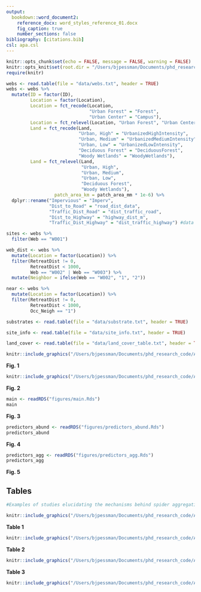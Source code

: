 ```yaml
---
output: 
  bookdown::word_document2:
    reference_docx: word_styles_reference_01.docx
    fig_caption: true
    number_sections: false
bibliography: [citations.bib]
csl: apa.csl
---
```


```r
knitr::opts_chunk$set(echo = FALSE, message = FALSE, warning = FALSE)
knitr::opts_knit$set(root.dir = "/Users/bjpessman/Documents/phd_research_code/Agelenopsis_aggregation/manuscript")
require(knitr)
```

```r
webs <- read.table(file = "data/webs.txt", header = TRUE) 
webs <- webs %>% 
  mutate(ID = factor(ID),
         Location = factor(Location), 
         Location = fct_recode(Location, 
                               "Urban Forest" = "Forest", 
                               "Urban Center" = "Campus"),
         Location = fct_relevel(Location, "Urban Forest", "Urban Center"),
         Land = fct_recode(Land, 
                           "Urban, High" = "UrbanizedHighIntensity",
                           "Urban, Medium" = "UrbanizedMediumIntensity",
                           "Urban, Low" = "UrbanizedLowIntensity",
                           "Deciduous Forest" = "DeciduousForest",
                           "Woody Wetlands" = "WoodyWetlands"),
         Land = fct_relevel(Land, 
                            "Urban, High", 
                            "Urban, Medium", 
                            "Urban, Low", 
                            "Deciduous Forest", 
                            "Woody Wetlands"),
                  patch_area_km = patch_area_mm * 1e-6) %>% 
  dplyr::rename("Impervious" = "Imperv", 
                "Dist_to_Road" = "road_dist_data", 
                "Traffic_Dist_Road" = "dist_traffic_road", 
                "Dist_to_Highway" = "highway_dist_m", 
                "Traffic_Dist_Highway" = "dist_traffic_highway") #data on individual webs

sites <- webs %>% 
  filter(Web == "W001")

web_dist <- webs %>% 
  mutate(Location = factor(Location)) %>% 
  filter(RetreatDist != 0,
         RetreatDist < 1000,
         Web == "W002" | Web == "W003") %>% 
  mutate(Neighbor = ifelse(Web == "W002", "1", "2"))

near <- webs %>% 
  mutate(Location = factor(Location)) %>% 
  filter(RetreatDist != 0,
         RetreatDist < 1000,
         Occ_Neigh == "1")

substrates <- read.table(file = "data/substrate.txt", header = TRUE) 

site_info <- read.table(file = "data/site_info.txt", header = TRUE) 

land_cover <- read.table(file = "data/land_cover_table.txt", header = TRUE) 
```

```r
knitr::include_graphics("/Users/bjpessman/Documents/phd_research_code/Agelenopsis_aggregation/manuscript/figures/spider.png")
```

**Fig. 1**

\newpage

```r
knitr::include_graphics("/Users/bjpessman/Documents/phd_research_code/Agelenopsis_aggregation/manuscript/figures/land_locations.png")
```

**Fig. 2**

\newpage

```r
main <- readRDS("figures/main.Rds")
main
```

**Fig. 3**

\newpage

```r
predictors_abund <- readRDS("figures/predictors_abund.Rds")
predictors_abund
```

**Fig. 4**

\newpage

```r
predictors_agg <- readRDS("figures/predictors_agg.Rds")
predictors_agg
```

**Fig. 5**

\newpage

## Tables

```r
#Examples of studies elucidating the mechanisms behind spider aggregations. Mechanisms are categorized by inter- and intraspecific interactions, environmental factors, and dispersal, but it is important to note that these categories are likely inter-related. The table is meant to provide examples, rather than represent a full review of studies. Several aggregation mechanisms were studied in urban habitats. 

knitr::include_graphics("/Users/bjpessman/Documents/phd_research_code/Agelenopsis_aggregation/manuscript/figures/references.png")
```

**Table 1**

```r
knitr::include_graphics("/Users/bjpessman/Documents/phd_research_code/Agelenopsis_aggregation/manuscript/figures/landscape.png")
```

\newpage

**Table 2**

```r
knitr::include_graphics("/Users/bjpessman/Documents/phd_research_code/Agelenopsis_aggregation/manuscript/figures/pred_location.png")
```

\newpage

**Table 3** 

```r
knitr::include_graphics("/Users/bjpessman/Documents/phd_research_code/Agelenopsis_aggregation/manuscript/figures/pred_table.png")
```

